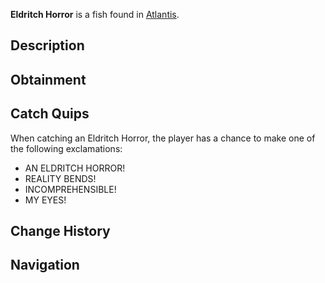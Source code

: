 {{FishInfobox
|image          = Eldritch Horror.png
|rarity         = Rare
|sea            = First Sea
|location       = [[Atlantis]]
|sublocation    = 
|sources        = Fishing Rod
|radar_location = 
|xp             = 600
|weather        = 
|time           = Night
|season         = 
|bait           = Truffle Worm
|base_weight    = 80
|base_value     = 1200
|weight_range   = 40
|base_chance    = 10
|base_resil     = 40
}}
'''Eldritch Horror''' is a {{Rarity|Rare}} fish found in [[Atlantis]].

== Description ==
{{Description|A being whose very existence defies comprehension. Its body seems to exist in multiple dimensions at once, making it difficult to perceive or understand.|Bestiary Entry}}

== Obtainment ==
{{Description|Your eyes may refuse to focus where it swims, Kraken Pool.|Bestiary Hint}}
{{Fish Availability|
Atlantis/Ancient Kraken Hunt
Atlantis/Kraken Hunt
Atlantis/Kraken Pool
|top_rods      = 
Leviathan's Fang Rod\98318.97\104130.06;
Trident Rod\90428.82\102225.24;
Krampus's Rod\88034.69\91049.78;
Free Spirit Rod\87067\98424.87;
Magma Rod\82650.32\85481;
Plastic Rod\77775.96\80113.42;
Buddy Bond Rod\57129.88\64466.01;
Firefly Rod\81881.79\123872.35;
Fast Rod\69479.23\113670.2;
Adventurer's Rod\70372.43\110211.8;
Brick Built Rod\54264.19\83605.57;
Lucky Rod\55638.99\94162.18;
Ethereal Prism Rod\78214.29\72361.98;
No-Life Rod\78196.54\78767.17;
Astralhook Rod\78081.61\72710.56;
Seraphic Rod\77246.47\72948.65;
Rod Of The Forgotten Fang\72444.99\70005.06;
Challenger's Rod\70932.88\69810.74;
Blazebringer Rod\68749.6\68276.27;
Rod Of The Depths\65661.43\63651.9;
Zeus Rod\64770.7\64432.99;
Verdant Shear Rod\63991.99\64407.01;
Rod Of The Exalted One\63204.94\65486.16;
Depthseeker Rod\58708.77\59726.62;
Avalanche Rod\52942.31\54046.96;
Volcanic Rod\50470.67\54513.58;
Steady Rod\18185.78\19995.09
|recommended   = Trident Rod
}}

== Catch Quips ==
When catching an Eldritch Horror, the player has a chance to make one of the following exclamations:
* AN ELDRITCH HORROR!
* REALITY BENDS!
* INCOMPREHENSIBLE!
* MY EYES!

== Change History ==
{{Change History|{{subst:Current Version}}}}

== Navigation ==
{{Fish Navbox|Atlantis}}